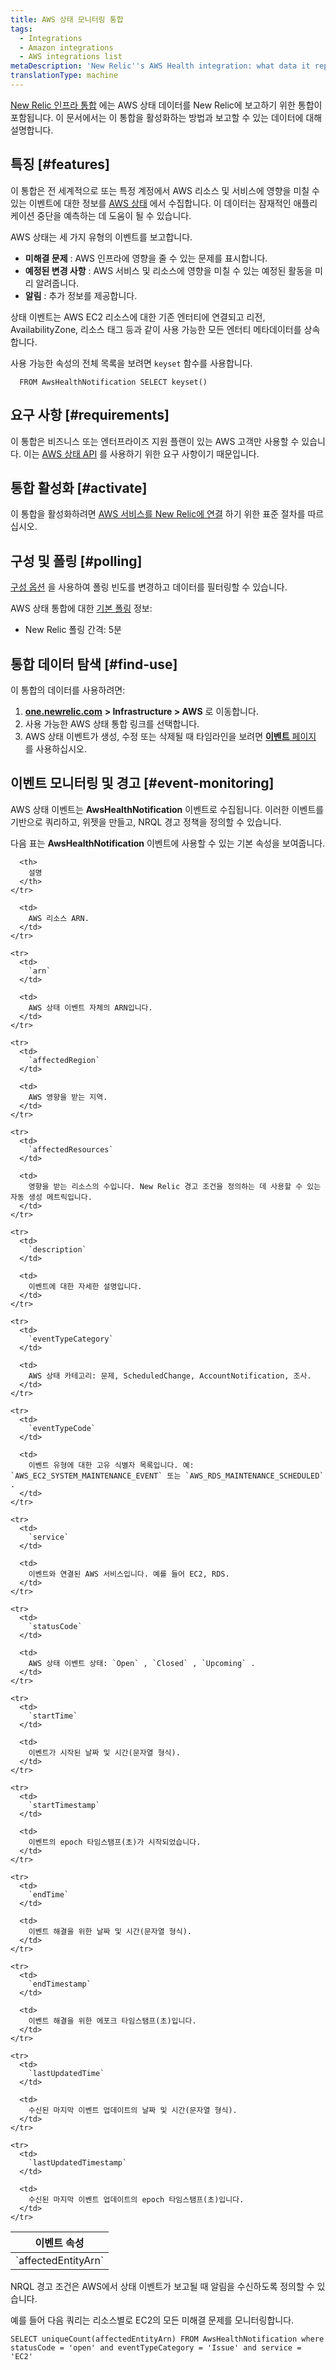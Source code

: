 ```yaml
---
title: AWS 상태 모니터링 통합
tags:
  - Integrations
  - Amazon integrations
  - AWS integrations list
metaDescription: 'New Relic''s AWS Health integration: what data it reports, and how to enable it.'
translationType: machine
---
```


[New Relic 인프라 통합](/docs/infrastructure/integrations-getting-started/getting-started/introduction-infrastructure-integrations) 에는 AWS 상태 데이터를 New Relic에 보고하기 위한 통합이 포함됩니다. 이 문서에서는 이 통합을 활성화하는 방법과 보고할 수 있는 데이터에 대해 설명합니다.

## 특징 [#features]

이 통합은 전 세계적으로 또는 특정 계정에서 AWS 리소스 및 서비스에 영향을 미칠 수 있는 이벤트에 대한 정보를 [AWS 상태](https://docs.aws.amazon.com/health/latest/ug/what-is-aws-health.html) 에서 수집합니다. 이 데이터는 잠재적인 애플리케이션 중단을 예측하는 데 도움이 될 수 있습니다.

AWS 상태는 세 가지 유형의 이벤트를 보고합니다.

* **미해결 문제** : AWS 인프라에 영향을 줄 수 있는 문제를 표시합니다.
* **예정된 변경 사항** : AWS 서비스 및 리소스에 영향을 미칠 수 있는 예정된 활동을 미리 알려줍니다.
* **알림** : 추가 정보를 제공합니다.

상태 이벤트는 AWS EC2 리소스에 대한 기존 엔터티에 연결되고 리전, AvailabilityZone, 리소스 태그 등과 같이 사용 가능한 모든 엔터티 메타데이터를 상속합니다.

사용 가능한 속성의 전체 목록을 보려면 `keyset` 함수를 사용합니다.

```
  FROM AwsHealthNotification SELECT keyset()
```

## 요구 사항 [#requirements]

이 통합은 비즈니스 또는 엔터프라이즈 지원 플랜이 있는 AWS 고객만 사용할 수 있습니다. 이는 [AWS 상태 API](https://docs.aws.amazon.com/health/latest/ug/health-api.html) 를 사용하기 위한 요구 사항이기 때문입니다.

## 통합 활성화 [#activate]

이 통합을 활성화하려면 [AWS 서비스를 New Relic에 연결](/docs/infrastructure/infrastructure-integrations/getting-started/connect-aws-integrations-infrastructure) 하기 위한 표준 절차를 따르십시오.

## 구성 및 폴링 [#polling]

[구성 옵션](/docs/integrations/new-relic-integrations/getting-started/configure-polling-frequency-data-collection-cloud-integrations) 을 사용하여 폴링 빈도를 변경하고 데이터를 필터링할 수 있습니다.

AWS 상태 통합에 대한 [기본 폴링](/docs/infrastructure/amazon-integrations/aws-integrations-list/aws-polling-intervals-infrastructure-integrations) 정보:

* New Relic 폴링 간격: 5분

## 통합 데이터 탐색 [#find-use]

이 통합의 데이터를 사용하려면:

1. [**one.newrelic.com**](https://one.newrelic.com) **> Infrastructure > AWS** 로 이동합니다.
2. 사용 가능한 AWS 상태 통합 링크를 선택합니다.
3. AWS 상태 이벤트가 생성, 수정 또는 삭제될 때 타임라인을 보려면 [**이벤트** 페이지](/docs/infrastructure/new-relic-infrastructure/infrastructure-ui-pages/infrastructure-events-page-live-feed-every-config-change) 를 사용하십시오.

## 이벤트 모니터링 및 경고 [#event-monitoring]

AWS 상태 이벤트는 **AwsHealthNotification** 이벤트로 수집됩니다. 이러한 이벤트를 기반으로 쿼리하고, 위젯을 만들고, NRQL 경고 정책을 정의할 수 있습니다.

다음 표는 **AwsHealthNotification** 이벤트에 사용할 수 있는 기본 속성을 보여줍니다.

<table>
  <thead>
    <tr>
      <th style={{ width: "300px" }}>
        이벤트 속성
      </th>

      <th>
        설명
      </th>
    </tr>
  </thead>

  <tbody>
    <tr>
      <td>
        `affectedEntityArn`
      </td>

      <td>
        AWS 리소스 ARN.
      </td>
    </tr>

    <tr>
      <td>
        `arn`
      </td>

      <td>
        AWS 상태 이벤트 자체의 ARN입니다.
      </td>
    </tr>

    <tr>
      <td>
        `affectedRegion`
      </td>

      <td>
        AWS 영향을 받는 지역.
      </td>
    </tr>

    <tr>
      <td>
        `affectedResources`
      </td>

      <td>
        영향을 받는 리소스의 수입니다. New Relic 경고 조건을 정의하는 데 사용할 수 있는 자동 생성 메트릭입니다.
      </td>
    </tr>

    <tr>
      <td>
        `description`
      </td>

      <td>
        이벤트에 대한 자세한 설명입니다.
      </td>
    </tr>

    <tr>
      <td>
        `eventTypeCategory`
      </td>

      <td>
        AWS 상태 카테고리: 문제, ScheduledChange, AccountNotification, 조사.
      </td>
    </tr>

    <tr>
      <td>
        `eventTypeCode`
      </td>

      <td>
        이벤트 유형에 대한 고유 식별자 목록입니다. 예: `AWS_EC2_SYSTEM_MAINTENANCE_EVENT` 또는 `AWS_RDS_MAINTENANCE_SCHEDULED` .
      </td>
    </tr>

    <tr>
      <td>
        `service`
      </td>

      <td>
        이벤트와 연결된 AWS 서비스입니다. 예를 들어 EC2, RDS.
      </td>
    </tr>

    <tr>
      <td>
        `statusCode`
      </td>

      <td>
        AWS 상태 이벤트 상태: `Open` , `Closed` , `Upcoming` .
      </td>
    </tr>

    <tr>
      <td>
        `startTime`
      </td>

      <td>
        이벤트가 시작된 날짜 및 시간(문자열 형식).
      </td>
    </tr>

    <tr>
      <td>
        `startTimestamp`
      </td>

      <td>
        이벤트의 epoch 타임스탬프(초)가 시작되었습니다.
      </td>
    </tr>

    <tr>
      <td>
        `endTime`
      </td>

      <td>
        이벤트 해결을 위한 날짜 및 시간(문자열 형식).
      </td>
    </tr>

    <tr>
      <td>
        `endTimestamp`
      </td>

      <td>
        이벤트 해결을 위한 에포크 타임스탬프(초)입니다.
      </td>
    </tr>

    <tr>
      <td>
        `lastUpdatedTime`
      </td>

      <td>
        수신된 마지막 이벤트 업데이트의 날짜 및 시간(문자열 형식).
      </td>
    </tr>

    <tr>
      <td>
        `lastUpdatedTimestamp`
      </td>

      <td>
        수신된 마지막 이벤트 업데이트의 epoch 타임스탬프(초)입니다.
      </td>
    </tr>
  </tbody>
</table>

NRQL 경고 조건은 AWS에서 상태 이벤트가 보고될 때 알림을 수신하도록 정의할 수 있습니다.

예를 들어 다음 쿼리는 리소스별로 EC2의 모든 미해결 문제를 모니터링합니다.

```
SELECT uniqueCount(affectedEntityArn) FROM AwsHealthNotification where statusCode = 'open' and eventTypeCategory = 'Issue' and service = 'EC2'
```